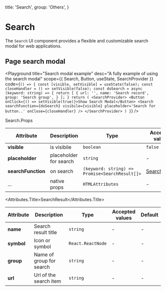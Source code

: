

  title: 'Search',
  group: 'Others',
}

# Search
The `Search` UI component provides a flexible and customizable search modal for web applications.

## Page search modal

<Playground
  title="Search modal example"
  desc="A fully example of using the search modal"
  scope={{ Search, Button, useState, SearchProvider }}
  code={`
() => {
  const [visible, setVisible] = useState(false);
  const closeHandler = () => setVisible(false);
  const doSearch = async (keyword: string) =>
  {
    return [
      {
        url: '',
        name: 'Search record',
        group: 'Search group',
      }
    ];
  }
  return (
    <SearchProvider>
      <Button onClick={() => setVisible(true)}>Show Search Modal</Button>
      <Search searchFunction={doSearch} visibile={visible} placeholder='Search for button..' onClose={closeHandler} />
    </SearchProvider>
  )
}
`}
/>

<Attributes edit="/app/components/search.mdx">
<Attributes.Title>Search.Props</Attributes.Title>

| Attribute          | Description            | Type                                           | Accepted values               | Default |
| ------------------ | ---------------------- | ---------------------------------------------- | ----------------------------- | ------- |
| **visible**        | is visibile            | `boolean`                                      | `false`                       | -       |
| **placeholder**    | placeholder for search | `string`                                       | -                             | -       |
| **searchFunction** | on search              | `(keyword: string) => Promise<SearchResult[]>` | [SearchResult](#SearchResult) | -       |
| ...                | native props           | `HTMLAttributes`                               | -                             | -       |

<Attributes.Title>SearchResult</Attributes.Title>

| Attribute  | Description              | Type              | Accepted values | Default |
| ---------- | ------------------------ | ----------------- | --------------- | ------- |
| **name**   | Search result title      | `string`          | -               | -       |
| **symbol** | Icon or symbol           | `React.ReactNode` | -               | -       |
| **group**  | Name of group for search | `string`          | -               | -       |
| **url**    | Url of the search item   | `string`          | -               | -       |

</Attributes>
